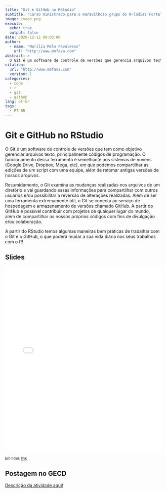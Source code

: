 ```yaml
---
title: "Git e GitHub no RStudio"
subtitle: "Curso ministrado para o maravilhoso grupo do R-ladies Fortaleza"
image: image.png
execute:
  echo: true
  output: false
date: 2020-12-12 09:00:00
author:
  - name: "Marília Melo Favalesso"
    url: "http://www.mmfava.com"
abstract: >
  O Git é um software de controle de versões que gerencia arquivos texto, principalmente códigos de programação, permitindo compartilhar edições e retomar versões anteriores. Este curso, ministrado para o grupo R-ladies Fortaleza, ensina como utilizar o Git e o GitHub diretamente do RStudio.
citation: 
  url: "http://www.mmfava.com"
  version: 1
categories:
  - code
  - r
  - git
  - github
lang: pt-br
tags: 
  - PT-BR
---
```


# Git e GitHub no RStudio

O Git é um software de controle de versões que tem como objetivo gerenciar arquivos texto, principalmente códigos de programação. O funcionamento dessa ferramenta é semelhante aos sistemas de nuvens (Google Drive, Dropbox, Mega, etc), em que podemos compartilhar as edições de um script com uma equipe, além de retomar antigas versões de nossos arquivos.

Resumidamente, o Git examina as mudanças realizadas nos arquivos de um diretório e vai guardando essas informações para compartilhar com outros usuários e/ou possibilitar a reversão de alterações realizadas. Além de ser uma ferramenta extremamente útil, o Git se conecta ao serviço de hospedagem e armazenamento de versões chamado GitHub. A partir do GitHub é possível contribuir com projetos de qualquer lugar do mundo, além de compartilhar os nossos próprios códigos com fins de divulgação e/ou colaboração.

A partir do RStudio temos algumas maneiras bem práticas de trabalhar com o Git e o GitHub, o que poderá mudar a sua vida diária nos seus trabalhos com o R!

## Slides

<iframe src="git-github-rstudio.pdf" width="100%" height="600px" frameborder="0" allowfullscreen></iframe>

<small>Em html: [link](https://mmfava.netlify.app/talk/2021-08-14-trabalhofinal-enap/slides.html#1)</small>

## Postagem no GECD

[Descrição da atividade aqui!](https://github.com/gecdfoz/GECD/tree/master/Nivelamento%20e%20Integra%C3%A7%C3%A3o/GitHub/Git%20e%20GitHub%20com%20o%20R)
